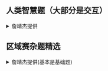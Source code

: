 
## 人类智慧题（大部分是交互）
<details>
  <summary>詹靖杰提供</summary>
- [Display of Springs](https://qoj.ac/problem/866)

- [[CERC2016] Easy Equation](https://www.luogu.com.cn/problem/P1400)

- [AtCoder Jumper](https://atcoder.jp/contests/agc050/tasks/agc050_a)

- [Binary Search Algorithm](https://qoj.ac/problem/1458)

- [Knights of Light and Darkness](https://qoj.ac/problem/4673)

- [Dragon Balls](https://qoj.ac/problem/2363)

- [Block Game ](https://atcoder.jp/contests/agc050/tasks/agc050_c)

- [Hidden Rook](https://qoj.ac/problem/2567)

- [Interactive Treasure Hunt](https://qoj.ac/problem/4575)

- [Block Game](https://atcoder.jp/contests/agc047/tasks/agc047_c)

- [Bracket Score](https://atcoder.jp/contests/agc048/tasks/agc048_b)

- [Find the Array](https://qoj.ac/problem/2373)

- [Multiset Mean](https://atcoder.jp/contests/arc104/tasks/arc104_d)

- [Hidden Graph](https://qoj.ac/problem/4218)

- [Eulerian?](https://qoj.ac/problem/1834)

- [Spinach Pizza](https://codeforces.com/problemset/problem/1776/I)

- [Nullify The Matrix](https://codeforces.com/problemset/problem/1451/F)

</details>

## 区域赛杂题精选
<details>
    <summary>詹靖杰提供(基本是基础题)</summary>
    <ConfigProvider  theme={{
      token: {
        // Seed Token，影响范围大
        colorBgContainer: 'rgba(0, 0, 0, 0)',
        
      },
      Table: {
        headerBg: '#bae0ff',
        headerSplitColor: '#bae0ff',
        borderColor: '#0C1CB4E6',
      }
    }}>
    <Table dataSource={dataSource} columns={columns} pagination={false}/>

    </ConfigProvider>
  
</details>